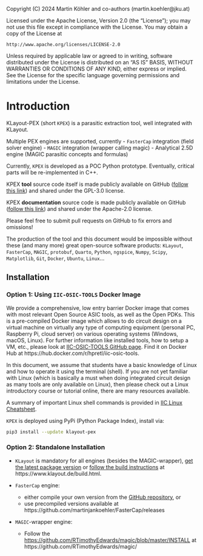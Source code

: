 ::: {.content-hidden}
Copyright (C) 2024 Martin Köhler and co-authors (martin.koehler@jku.at)

Licensed under the Apache License, Version 2.0 (the "License");
you may not use this file except in compliance with the License.
You may obtain a copy of the License at

    http://www.apache.org/licenses/LICENSE-2.0

Unless required by applicable law or agreed to in writing, software
distributed under the License is distributed on an "AS IS" BASIS,
WITHOUT WARRANTIES OR CONDITIONS OF ANY KIND, either express or implied.
See the License for the specific language governing permissions and
limitations under the License.
:::

# Introduction {#sec-intro}

KLayout-PEX (short `KPEX`) is a parasitic extraction tool, well integrated with KLayout.

Multiple PEX engines are supported, currently
  - `FasterCap` integration (field solver engine)
  - `MAGIC` integration (wrapper calling magic)
  - Analytical 2.5D engine (MAGIC parasitic concepts and formulas)

Currently, `KPEX` is developed as a POC Python prototype. Eventually, critical parts will be re-implemented in C++.

::: {.callout-important}
KPEX **tool** source code itself is made publicly available on GitHub ([follow this link](https://github.com/martinjankoehler/klayout-pex)) and shared under the GPL-3.0 license.

KPEX **documentation** source code is made publicly available on GitHub ([follow this link](https://github.com/martinjankoehler/klayout-pex-website)) and shared under the Apache-2.0 license.

Please feel free to submit pull requests on GitHub to fix errors and omissions!

The production of the tool and this document would be impossible without these (and many more) great open-source software products: `KLayout`, `FasterCap`, `MAGIC`, `protobuf`, `Quarto`, `Python`, `ngspice`, `Numpy`, `Scipy`, `Matplotlib`, `Git`, `Docker`, `Ubuntu`, `Linux`...
:::

## Installation

### Option 1: Using `IIC-OSIC-TOOLS` Docker Image

We provide a comprehensive, low entry barrier Docker image that comes with most relevant Open Source ASIC tools, as well as the Open PDKs. This is a pre-compiled Docker image which allows to do circuit design on a virtual machine on virtually any type of computing equipment (personal PC, Raspberry Pi, cloud server) on various operating systems (Windows, macOS, Linux). For further information like installed tools, how to setup a VM, etc., please look at [IIC-OSIC-TOOLS GitHub page](https://github.com/iic-jku/IIC-OSIC-TOOLS).
Find it on Docker Hub at https://hub.docker.com/r/hpretl/iic-osic-tools.

::: {.callout-warning title="Linux"}
In this document, we assume that students have a basic knowledge of Linux and how to operate it using the terminal (shell). If you are not yet familiar with Linux (which is basically a must when doing integrated circuit design as many tools are only available on Linux), then please check out a Linux introductory course or tutorial online, there are many resources available.

A summary of important Linux shell commands is provided in [IIC Linux Cheatsheet](https://iic-jku.github.io/analog-circuit-design/#sec-linux-cheatsheet).
:::

`KPEX` is deployed using PyPi (Python Package Index), install via:
```bash
pip3 install --update klayout-pex
```

### Option 2: Standalone Installation

- `KLayout` is mandatory for all engines (besides the MAGIC-wrapper), [get the latest package version](https://www.klayout.de/build.html) or [follow the build instructions](https://www.klayout.de/build.html) at https://www.klayout.de/build.html.

- `FasterCap` engine:
  - either compile your own version from the [GitHub repository](https://github.com/ediloren/FasterCap/), or
  - use precompiled versions available at https://github.com/martinjankoehler/FasterCap/releases

- `MAGIC`-wrapper engine:
  - Follow the [https://github.com/RTimothyEdwards/magic/blob/master/INSTALL](build instructions) at https://github.com/RTimothyEdwards/magic/

